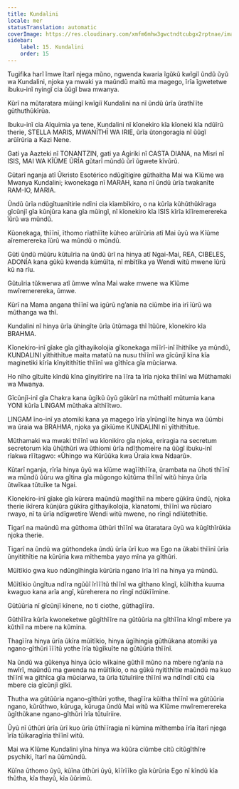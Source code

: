```yaml
---
title: Kundalini
locale: mer
statusTranslation: automatic
coverImage: https://res.cloudinary.com/xmfm6mhw3gwctndtcubgx2rptnae/image/upload/v1741354419/small_cover_la_gran_rebelion_28716e29d2.webp
sidebar:
    label: 15. Kundalini
    order: 15
---
```

Tugifika harĩ ĩmwe ĩtarĩ njega mũno, ngwenda kwaria ĩgũkũ kwĩgiĩ ũndũ ũyũ wa Kundalini, njoka ya mwaki ya maũndũ maitũ ma magego, ĩrĩa ĩgwetetwe ibuku-inĩ nyingĩ cia ũũgĩ bwa mwanya.

Kũrĩ na mũtaratara mũingĩ kwĩgiĩ Kundalini na nĩ ũndũ ũrĩa ũrathĩĩte gũthuthũkĩrũa.

Ibuku-inĩ cia Alquimia ya tene, Kundalini nĩ kĩonekiro kĩa kĩoneki kĩa ndũĩrũ therie, STELLA MARIS, MWANĨTHĨ WA IRIE, ũrĩa ũtongoragia nĩ ũũgĩ arũĩrũria a Kazi Nene.

Gati ya Aazteki nĩ TONANTZIN, gati ya Agiriki nĩ CASTA DIANA, na Misri nĩ ISIS, MAI WA KĨŨME ŨRĨA gũtarĩ mũndũ ũrĩ ũgwete kĩvũrũ.

Gũtarĩ nganja atĩ Ũkristo Esotérico ndũgĩtigire gũthaitha Mai wa Kĩũme wa Mwanya Kundalini; kwonekaga nĩ MARAH, kana nĩ ũndũ ũrĩa twakanĩte RAM-IO, MARIA.

Ũndũ ũrĩa ndũgĩtuanĩtirie ndĩni cia kĩambĩkiro, o na kũrĩa kũhũthũkĩraga gĩcũnjĩ gĩa kũnjũra kana gĩa mũingĩ, nĩ kĩonekiro kĩa ISIS kĩrĩa kĩĩremerereka ĩũrũ wa mũndũ.

Kũonekaga, thĩĩnĩ, ĩthomo rĩathĩĩte kũheo arũĩrũria atĩ Mai ũyũ wa Kĩũme aĩremerereka ĩũrũ wa mũndũ o mũndũ.

Gũti ũndũ mũũru kũtuĩria na ũndũ ũrĩ na hinya atĩ Ngai-Mai, REA, CIBELES, ADONÍA kana gũkũ kwenda kũmũĩta, nĩ mbĩtĩka ya Wendi witũ mwene ĩũrũ kũ na rĩu.

Gũtuĩria tũkwerwa atĩ ũmwe wĩna Mai wake mwene wa Kĩũme mwĩremerereka, ũmwe.

Kũrĩ na Mama angana thĩĩnĩ wa igũrũ ng’ania na ciũmbe iria irĩ ĩũrũ wa mũthanga wa thĩ.

Kundalini nĩ hinya ũrĩa ũhingĩte ũrĩa ũtũmaga thĩ ĩtũũre, kĩonekiro kĩa BRAHMA.

Kĩonekiro-inĩ gĩake gĩa gĩthayikolojia gĩkonekaga mĩĩrĩ-inĩ ĩhithĩke ya mũndũ, KUNDALINI yĩthithĩtue maita matatũ na nusu thĩĩnĩ wa gĩcũnjĩ kĩna kĩa maginetiki kĩrĩa kĩnyitithĩtie thĩĩnĩ wa gĩthĩca gĩa mũciarwa.

Ho nĩho gĩtuĩte kĩndũ kĩna gĩnyitĩrĩre na ĩĩra ta ĩrĩa njoka thĩĩnĩ wa Mũthamaki wa Mwanya.

Gĩcũnjĩ-inĩ gĩa Chakra kana ũgĩkũ ũyũ gũkũrĩ na mũthaitĩ mũtumia kana YONI kũrĩa LINGAM mũthaka aĩthĩĩtwo.

LINGAM ĩno-inĩ ya atomiki kana ya magego ĩrĩa yĩrũngĩĩte hinya wa ũũmbi wa ũraia wa BRAHMA, njoka ya gĩkĩũme KUNDALINI nĩ yĩthithĩtue.

Mũthamaki wa mwaki thĩĩnĩ wa kĩonikiro gĩa njoka, eriragia na secretum secretorum kĩa ũhũthũri wa ũthiomi ũrĩa ndĩthomeire na ũũgĩ ibuku-inĩ rĩakwa rĩĩtagwo: «Ũhingo wa Kũrũũka kwa Ũraia kwa Ndaarũ».

Kũtarĩ nganja, rĩrĩa hinya ũyũ wa kĩũme wagĩĩthĩĩra, ũrambata na ũhoti thĩĩnĩ wa mũndũ ũũru wa gĩtina gĩa mũgongo kũtũma thĩĩnĩ witũ hinya ũrĩa ũtwĩkaa tũtuĩke ta Ngai.

Kĩonekiro-inĩ gĩake gĩa kũrera maũndũ magĩthiĩ na mbere gũkĩra ũndũ, njoka therie ikĩrera kũnjũra gũkĩra gĩthayikolojia, kĩanatomi, thĩĩnĩ wa rũciaro rwayo, nĩ ta ũrĩa ndĩgwetire Wendi witũ mwene, no rĩngĩ ndĩũtethĩtie.

Tigarĩ na maũndũ ma gũthoma ũthũri thĩĩnĩ wa ũtaratara ũyũ wa kũgĩthĩrũkia njoka therie.

Tigarĩ na ũndũ wa gũthondeka ũndũ ũrĩa ũrĩ kuo wa Ego na ũkabi thĩĩnĩ ũrĩa ũnyitithĩtie na kũrũria kwa mĩthemba yayo mĩna ya gĩthũri.

Mũĩtĩkio gwa kuo ndũngĩhingia kũrũria ngano ĩrĩa ĩrĩ na hinya ya mũndũ.

Mũĩtĩkio ũngĩtua ndĩra ngũũĩ ĩrĩĩĩtũ thĩĩnĩ wa gĩthano kĩngĩ, kũĩhitha kuuma kwaguo kana arĩa angĩ, kũreherera no rĩngĩ ndũkĩĩmine.

Gũtũũria nĩ gĩcũnjĩ kĩnene, no ti ciothe, gũthagĩĩra.

Gũthĩĩra kũrĩa kwoneketwe gũgĩthĩĩre na gũtũũria na gĩthĩĩna kĩngĩ mbere ya kũthiĩ na mbere na kũmina.

Thagĩĩra hinya ũrĩa ũkĩra mũĩtĩkio, hinya ũgĩhingia gũthũkana atomiki ya ngano-gĩthũri ĩĩĩtũ yothe ĩrĩa tũgĩkuĩte na gũtũũria thĩĩnĩ.

Na ũndũ wa gũkenya hinya ũcio wĩkaine gũthiĩ mũno na mbere ng’ania na mwĩrĩ, maũndũ ma gwenda na mũĩtĩkio, o na gũkũ nyitithĩtie maũndũ ma kuo thĩĩnĩ wa gĩthĩca gĩa mũciarwa, ta ũrĩa tũtuĩriire thĩĩnĩ wa ndĩndĩ citũ cia mbere cia gĩcũnjĩ gĩkĩ.

Thutha wa gũtũũria ngano-gĩthũri yothe, thagĩĩra kũitha thĩĩnĩ wa gũtũũria ngano, kũrũthwo, kũruga, kũruga ũndũ Mai witũ wa Kĩũme mwĩremerereka ũgĩthũkane ngano-gĩthũri ĩrĩa tũtuĩriire.

Ũyũ nĩ ũthũri ũrĩa ũrĩ kuo ũrĩa ũthĩĩragia nĩ kũmina mĩthemba ĩrĩa ĩtarĩ njega ĩrĩa tũikaragĩria thĩĩnĩ witũ.

Mai wa Kĩũme Kundalini yĩna hinya wa kũũra ciũmbe citũ citũgĩthĩre psychiki, ĩtarĩ na ũũmũndũ.

Kũĩna ũthomo ũyũ, kũĩna ũthũri ũyũ, kĩĩrĩĩko gĩa kũrũria Ego nĩ kĩndũ kĩa thũtha, kĩa thayũ, kĩa ũũrimũ.


